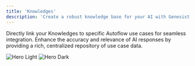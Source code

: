 ```yaml
---
title: 'Knowledges'
description: 'Create a robust knowledge base for your AI with Genesist Knowledges feature.'
---
```


Directly link your Knowledges to specific Autoflow use cases for seamless integration. Enhance the accuracy and relevance of AI responses by providing a rich, centralized repository of use case data.

<img
  className="block dark:hidden"
  src="/images/settings_know.png"
  alt="Hero Light"
/>
<img
  className="hidden dark:block"
  src="/images/settings_know.png"
  alt="Hero Dark"
/>
